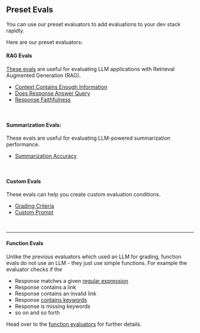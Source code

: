 ## Preset Evals

You can use our preset evaluators to add evaluations to your dev stack rapidly.

Here are our preset evaluators:

#### RAG Evals

[These evals](/evals/preset_evals/rag_evals) are useful for evaluating LLM applications with Retrieval Augmented Generation (RAG).

- [Context Contains Enough Information](/evals/preset_evals/ccei)
- [Does Response Answer Query](/evals/preset_evals/draq)
- [Response Faithfulness](/evals/preset_evals/faithfulness)

<br />

#### Summarization Evals:

These evals are useful for evaluating LLM-powered summarization performance.

- [Summarization Accuracy](/evals/preset_evals/summarization_eval)

<br />

#### Custom Evals

These evals can help you create custom evaluation conditions.

- [Grading Criteria](/evals/custom_evals#custom-grading-criteria-easy)
- [Custom Prompt](/evals/custom_evals#llm-evaluator-with-a-completely-custom-prompt)

<br />

---

#### Function Evals

Unlike the previous evaluators which used an LLM for grading, function evals do not use an LLM - they just use simple functions. For example the evaluator checks if the 

- Response matches a given [regular expression](/evals/preset_evals/function_evals#regex)
- Response contains a link
- Response contains an invalid link
- Response [contains keywords](/evals/preset_evals/function_evals#contains-any)
- Response is missing keywords
- so on and so forth

Head over to the [function evaluators](/evals/preset_evals/function_evals) for further details.